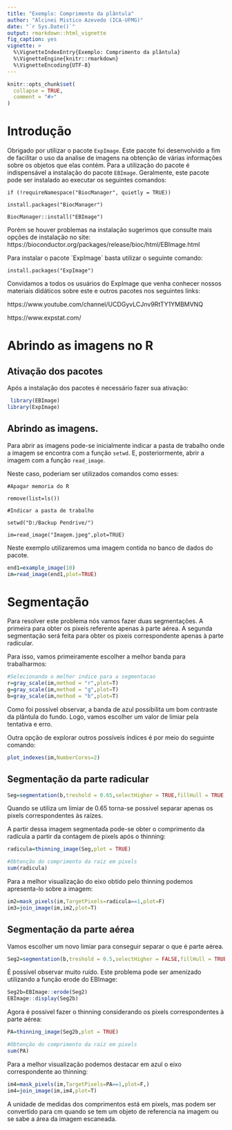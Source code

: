 ```yaml
---
title: "Exemplo: Comprimento da plântula"
author: "Alcinei Mistico Azevedo (ICA-UFMG)"
date: "`r Sys.Date()`"
output: rmarkdown::html_vignette
fig_caption: yes
vignette: >
  %\VignetteIndexEntry{Exemplo: Comprimento da plântula}
  %\VignetteEngine{knitr::rmarkdown}
  %\VignetteEncoding{UTF-8}
---
```


```r
knitr::opts_chunk$set(
  collapse = TRUE,
  comment = "#>"
)
```

# Introdução

Obrigado por utilizar o pacote `ExpImage`. Este pacote foi desenvolvido a fim de facilitar o uso da analise de imagens na obtenção de várias informações sobre os objetos que elas contém. Para a utilização do pacote é indispensável a instalação do pacote `EBImage`. Geralmente, este pacote pode ser instalado ao executar os seguintes comandos:

`if (!requireNamespace("BiocManager", quietly = TRUE))`

`install.packages("BiocManager")`

`BiocManager::install("EBImage")`

Porém se houver problemas na instalação sugerimos que consulte mais opções de instalação no site: https://bioconductor.org/packages/release/bioc/html/EBImage.html

Para instalar o pacote ´ExpImage´ basta utilizar o seguinte comando:

`install.packages("ExpImage")`


Convidamos a todos os usuários do ExpImage que venha conhecer nossos materiais didáticos sobre este e outros pacotes nos seguintes links: 

https://www.youtube.com/channel/UCDGyvLCJnv9RtTY1YMBMVNQ

https://www.expstat.com/

# Abrindo as imagens no R 

## Ativação dos pacotes
Após a instalação dos pacotes é necessário fazer sua ativação:

```r
 library(EBImage)
library(ExpImage)
```

## Abrindo as imagens.
Para abrir as imagens pode-se inicialmente indicar a pasta de trabalho onde a imagem se encontra com a função `setwd`. E, posteriormente, abrir a imagem com a função `read_image`.

Neste caso, poderiam ser utilizados comandos como esses:

`#Apagar memoria do R`

`remove(list=ls())`

`#Indicar a pasta de trabalho`

`setwd("D:/Backup Pendrive/")`

`im=read_image("Imagem.jpeg",plot=TRUE)`

Neste exemplo utilizaremos uma imagem contida no banco de dados do pacote.

```r

end1=example_image(10)
im=read_image(end1,plot=TRUE)

```

# Segmentação
Para resolver este problema nós vamos fazer duas segmentações. A primeira para obter os pixeis referente apenas à parte aérea. A segunda segmentação será feita para obter os pixeis correspondente apenas à parte radicular.

Para isso, vamos primeiramente escolher a melhor banda para trabalharmos:

```r
#Selecionando o melhor indice para a segmentacao
r=gray_scale(im,method = "r",plot=T)
g=gray_scale(im,method = "g",plot=T)
b=gray_scale(im,method = "b",plot=T)
```

Como foi possível observar, a banda de azul possibilita um bom contraste da plântula do fundo. Logo, vamos escolher um valor de limiar pela tentativa e erro.

Outra opção de explorar outros possíveis índices é por meio do seguinte comando:

```r
plot_indexes(im,NumberCores=2)
```

## Segmentação da parte radicular

```r
Seg=segmentation(b,treshold = 0.65,selectHigher = TRUE,fillHull = TRUE,plot = TRUE)
```

Quando se utiliza um limiar de 0.65 torna-se possivel separar apenas os pixels correspondentes às raízes.

A partir dessa imagem segmentada pode-se obter o comprimento da radícula a partir da contagem de pixels após o thinning:

```r
radicula=thinning_image(Seg,plot = TRUE)

#Obtenção do comprimento da raiz em pixels
sum(radicula)
```

Para a melhor visualização do eixo obtido pelo thinning podemos apresenta-lo sobre a imagem:
```r
im2=mask_pixels(im,TargetPixels=radicula==1,plot=F)
im3=join_image(im,im2,plot=T)
```

## Segmentação da parte aérea

Vamos escolher um novo limiar para conseguir separar o que é parte aérea.

```r
Seg2=segmentation(b,treshold = 0.5,selectHigher = FALSE,fillHull = TRUE,plot=TRUE)
```

É possível observar muito ruído. Este problema pode ser amenizado utilizando a função erode do EBImage:

```r
Seg2b=EBImage::erode(Seg2)
EBImage::display(Seg2b)    
```

Agora é possível fazer o thinning considerando os pixels correspondentes à parte aérea:

```r
PA=thinning_image(Seg2b,plot = TRUE)

#Obtenção do comprimento da raiz em pixels
sum(PA)
```

Para a melhor visualização podemos destacar em azul o eixo correspondente ao thinning:

```r
im4=mask_pixels(im,TargetPixels=PA==1,plot=F,)
im4=join_image(im,im4,plot=T)
```

A unidade de medidas dos comprimentos está em pixels, mas podem ser convertido para cm quando se tem um objeto de referencia na imagem ou se sabe a área da imagem escaneada. 
